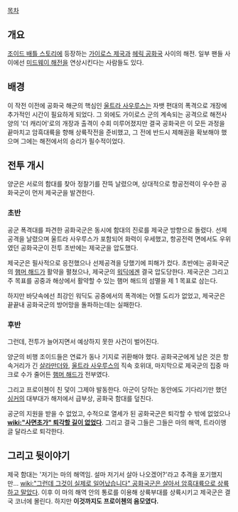 [[목차]]

== 개요 ==
[[조이드 배틀 스토리]]에 등장하는 [[가이로스 제국]]과 [[헤릭 공화국]] 사이의 해전. 일부 팬들 사이에선 [[미드웨이 해전]]을 연상시킨다는 사람들도 있다.

== 배경 ==
이 작전 이전에 공화국 해군의 핵심인 [[울트라 사우루스]]는 자뱃 편대의 폭격으로 개장에 추가적인 시간이 필요하게 되었다. 그 외에도 가이로스 군의 계속되는 공격으로 해전사양의 '더 캐리어'로의 개장과 출격이 수회 미루어졌지만 결국 공화국은 이 모든 과정을 끝마치고 암흑대륙을 향해 상륙작전을 준비했고, 그 전에 반드시 제해권을 확보해야 했으며 그에는 해전에서의 승리가 필수적이었다.

== 전투 개시 ==
양군은 서로의 함대를 찾아 정찰기를 잔뜩 날렸으며, 상대적으로 항공전력이 우수한 공화국군이 먼저 제국군을 발견한다.

=== 초반 ===
공군 폭격대를 파견한 공화국군은 동시에 함대의 진로를 제국군 방향으로 돌렸다. 선제공격을 날렸으며 울트라 사우루스가 포함되어 화력이 우세했고, 항공전력 면에서도 우위였던 공화국군이 전투 초반에는 제국군을 압도했다.

제국군은 필사적으로 응전했으나 선제공격을 당했기에 피해가 컸다. 초반에는 공화국군의 [[햄머 해드]]가 활약을 펼쳤으나, 제국군의 [[워딕]]에겐 결국 압도당한다. 제국군은 그리고 주 목표를 공중과 해상에서 활약할 수 있는 햄머 해드의 섬멸을 제 1 목표로 삼는다.

하지만 바닷속에선 최강인 워딕도 공중에서의 폭격에는 어쩔 도리가 없었고, 제국군은 끝끝내 공화국군의 방어망을 돌파하는데는 실패한다.

=== 후반 ===
그런데, 전투가 늘어지면서 예상하지 못한 사건이 벌어진다.

양군의 비행 조이드들은 연료가 동나 기지로 귀환해야 했다. 공화국군에게 남은 것은 항속거리가 긴 [[살라만더]]와, [[울트라 사우루스]]의 직속 호위대, 마지막으로 제국군의 집중 마크로 수가 줄어든 [[햄머 해드]]가 전부였다.

그리고 프로이첸이 친 덫이 그제야 발동한다. 아군이 당하는 동안에도 기다리기만 했던 [[싱커]]의 대부대가 해저에서 급부상, 공화국 함대를 덮친다.

공군의 지원을 받을 수 없었고, 수적으로 열세가 된 공화국군은 퇴각할 수 밖에 없었으나 '''[[wiki:"사면초가" 퇴각할 길이 없었다]]'''. 그리고 결국 그들은 그들은 마의 해역, 트라이앵글 달라스로 퇴각한다.

== 그리고 뒷이야기 ==
제국 함대는 '저기는 마의 해역임. 설마 저기서 살아 나오겠어?'라고 추격을 포기했지만... [[wiki:"그런데 그것이 실제로 일어났습니다" 공화국군은 살아서 암흑대륙으로 상륙하고 말았다]]. 이후 이 마의 해역 안의 통로를 이용해 상륙부대를 상륙시키고 제국군은 결국 코너에 몰린다. 하지만 '''이것까지도 프로이첸의 음모였다.'''
